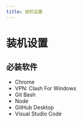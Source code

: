 ```yaml
---
title: 装机设置
---
```


# 装机设置

## 必装软件

- Chrome
- VPN: Clash For Windows
- Git Bash
- Node
- GitHub Desktop
- Visual Studio Code
